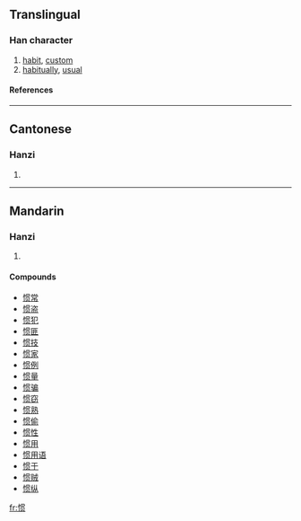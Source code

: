 {{see|慣}}

==Translingual==
===Han character===
{{Han char|rn=61|rad=心|as=08|sn=11|four=|canj=心田十人 (PWJO)}}
# [[habit]], [[custom]]
# [[habitually]], [[usual]]
====References====
{{Han ref|kx=0392.181|hdz=42320.030|uh=60EF|ud=24815}}
----
==Cantonese==
===Hanzi===
{{yue-hanzi|jyut=|y=gwaan3}}
# {{defn|Cantonese}}
----
==Mandarin==
===Hanzi===
{{cmn-hanzi|tra=慣|pin=[[guàn]] (guan4)|wg=kuan<sup>4</sup>}}
# {{defn|Mandarin}}

====Compounds====
*[[惯常]]
*[[惯盗]]
*[[惯犯]]
*[[惯匪]]
*[[惯技]]
*[[惯家]]
*[[惯例]]
*[[惯量]]
*[[惯骗]]
*[[惯窃]]
*[[惯熟]]
*[[惯偷]]
*[[惯性]]
*[[惯用]]
*[[惯用语]]
*[[惯于]]
*[[惯贼]]
*[[惯纵]]

[[fr:惯]]
